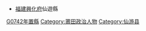 *[[福建省_(清)|福建]][[興化府|興化府]]仙遊縣
[[Category:清朝福建知縣|G0742年置縣]]
[[Category:莆田政治人物|Category:莆田政治人物]]
[[Category:仙游县|Category:仙游县]]